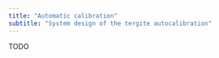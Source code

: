 ```yaml
---
title: "Automatic calibration"
subtitle: "System design of the tergite autocalibration"
---
```


TODO